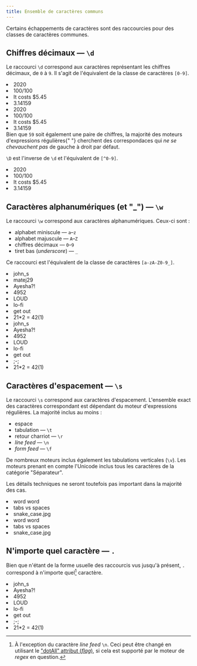 ```yaml
---
title: Ensemble de caractères communs
---
```


Certains échappements de caractères sont des raccourcies pour des classes de caractères communes.

## Chiffres décimaux — `\d`

Le raccourci `\d` correspond aux caractères représentant les chiffres décimaux, de `0` à `9`. Il s'agit de l'équivalent de la classe de caractères `[0-9]`.

<Example regex={/\d/g}>
    <li>2020</li>
    <li>100/100</li>
    <li>It costs $5.45</li>
    <li>3.14159</li>
</Example>

<Example regex={/\d\d/g}>
    <li>2020</li>
    <li>100/100</li>
    <li>It costs $5.45</li>
    <li>3.14159</li>
</Example>

<Note>
    Bien que <code>59</code> soit également une paire de chiffres, la majorité des moteurs d'expressions régulières{" "}
    cherchent des correspondaces qui <em>ne se chevauchent pas</em> de gauche à droit par défaut.
</Note>

`\D` est l'inverse de `\d` et l'équivalent de `[^0-9]`.

<Example regex={/\D/g}>
    <li>2020</li>
    <li>100/100</li>
    <li>It costs $5.45</li>
    <li>3.14159</li>
</Example>

## Caractères alphanumériques (et "_") — `\w`

Le raccourci `\w` correspond aux caractères alphanumériques. Ceux-ci sont :
-   alphabet miniscule — `a`–`z`
-   alphabet majuscule — `A`–`Z`
-   chiffres décimaux — `0`–`9`
-   tiret bas (_underscore_) — `_`

Ce raccourci est l'équivalent de la classe de caractères `[a-zA-Z0-9_]`.

<Example regex={/\w/g}>
    <li>john_s</li>
    <li>matej29</li>
    <li>Ayesha?!</li>
    <li>4952</li>
    <li>LOUD</li>
    <li>lo-fi</li>
    <li>get out</li>
    <li>21*2 = 42(1)</li>
</Example>

<Example regex={/\W/g}>
    <li>john_s</li>
    <li>Ayesha?!</li>
    <li>4952</li>
    <li>LOUD</li>
    <li>lo-fi</li>
    <li>get out</li>
    <li>;-;</li>
    <li>21*2 = 42(1)</li>
</Example>

## Caractères d'espacement — `\s`

Le raccourci `\s` correspond aux caractères d'espacement. L'ensemble exact des caractères correspondant est dépendant du moteur d'expressions régulières. La majorité inclus au moins :
-   espace
-   tabulation — `\t`
-   retour charriot — `\r`
-   _line feed_ — `\n`
-   _form feed_ — `\f`

De nombreux moteurs inclus également les tabulations verticales (`\v`). Les moteurs prenant en compte l'Unicode inclus tous les caractères de la catégorie "Séparateur".

Les détails techniques ne seront toutefois pas important dans la majorité des cas.

<Example regex={/\s/g}>
    <li>word word</li>
    <li>tabs vs spaces</li>
    <li>snake_case.jpg</li>
</Example>

<Example regex={/\S/g}>
    <li>word word</li>
    <li>tabs vs spaces</li>
    <li>snake_case.jpg</li>
</Example>

## N'importe quel caractère — `.`

Bien que n'étant de la forme usuelle des raccourcis vus jusqu'à présent, `.` correspond à n'importe quel[^1] caractère.

<Example regex={/./g}>
    <li>john_s</li>
    <li>Ayesha?!</li>
    <li>4952</li>
    <li>LOUD</li>
    <li>lo-fi</li>
    <li>get out</li>
    <li>;-;</li>
    <li>21*2 = 42(1)</li>
</Example>

[^1]: À l'exception du caractère _line feed_ `\n`. Ceci peut être changé en utilisant le ["dotAll" attribut (_flag_)](flags#dot-all-s), si cela est supporté par le moteur de _regex_ en question.
